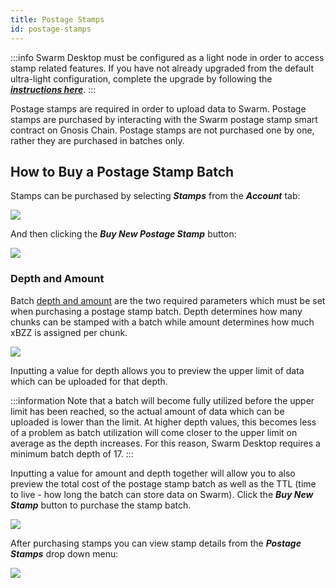 ```yaml
---
title: Postage Stamps
id: postage-stamps
---
```



:::info
Swarm Desktop must be configured as a light node in order to access stamp related features. If you have not already upgraded from the default ultra-light configuration, complete the upgrade by following the ***[instructions here](/docs/desktop/configuration#upgrading-from-an-ultra-light-to-a-light-node)***.
:::

Postage stamps are required in order to upload data to Swarm. Postage stamps are purchased by interacting with the Swarm postage stamp smart contract on Gnosis Chain. Postage stamps are not purchased one by one, rather they are purchased in batches only.


## How to Buy a Postage Stamp Batch

Stamps can be purchased by selecting ***Stamps*** from the ***Account*** tab:

![](/img/stamps1.png)

And then clicking the ***Buy New Postage Stamp*** button:

![](/img/stamps2.png)

### Depth and Amount

Batch [depth and amount](docs\learn\technology\contracts\postage-stamp) are the two required parameters which must be set when purchasing a postage stamp batch. Depth determines how many chunks can be stamped with a batch while amount determines how much xBZZ is assigned per chunk.

![](/img/stamps3.png)

Inputting a value for depth allows you to preview the upper limit of data which can be uploaded for that depth. 

:::information
Note that a batch will become fully utilized before the upper limit has been reached, so the actual amount of data which can be uploaded is lower than the limit. At higher depth values, this becomes less of a problem as batch utilization will come closer to the upper limit on average as the depth increases. For this reason, Swarm Desktop requires a minimum batch depth of 17.
:::

Inputting a value for amount and depth together will allow you to also preview the total cost of the postage stamp batch as well as the TTL (time to live - how long the batch can store data on Swarm). Click the ***Buy New Stamp*** button to purchase the stamp batch.

![](/img/stamps4.png)

After purchasing stamps you can view stamp details from the ***Postage Stamps*** drop down menu:

![](/img/stamps5.png)